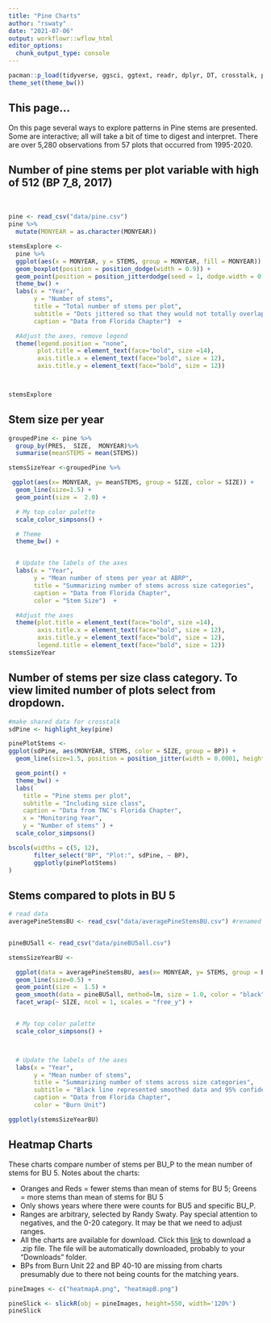```yaml
---
title: "Pine Charts"
author: "rswaty"
date: "2021-07-06"
output: workflowr::wflow_html
editor_options:
  chunk_output_type: console
---
```



```r
pacman::p_load(tidyverse, ggsci, ggtext, readr, dplyr, DT, crosstalk, plotly, ggforce, slickR)
theme_set(theme_bw())
```

## This page...
On this page several ways to explore patterns in Pine stems are presented.  Some are interactive; all will take a bit of time to digest and interpret.  There are over 5,280 observations from 57 plots that occurred from 1995-2020.


## Number of pine stems per plot variable with high of 512 (BP 7_8, 2017)

<br>

```r

pine <- read_csv("data/pine.csv")
pine %>%
  mutate(MONYEAR = as.character(MONYEAR))
```


```r

stemsExplore <-
  pine %>%
  ggplot(aes(x = MONYEAR, y = STEMS, group = MONYEAR, fill = MONYEAR)) +
  geom_boxplot(position = position_dodge(width = 0.9)) +
  geom_point(position = position_jitterdodge(seed = 1, dodge.width = 0.9)) +
  theme_bw() +
  labs(x = "Year",
       y = "Number of stems",
       title = "Total number of stems per plot",
       subtitle = "Dots jittered so that they would not totally overlap",
       caption = "Data from Florida Chapter")  +

  #Adjust the axes, remove legend
  theme(legend.position = "none",
        plot.title = element_text(face="bold", size =14),
        axis.title.x = element_text(face="bold", size = 12),
        axis.title.y = element_text(face="bold", size = 12))



stemsExplore


```

## Stem size per year

```r

groupedPine <- pine %>%
  group_by(PRES,  SIZE,  MONYEAR)%>%
  summarise(meanSTEMS = mean(STEMS))
```


```r
stemsSizeYear <-groupedPine %>%

 ggplot(aes(x= MONYEAR, y= meanSTEMS, group = SIZE, color = SIZE)) +
  geom_line(size=1.5) +
  geom_point(size =  2.0) +

  # My top color palette
  scale_color_simpsons() +

  # Theme
  theme_bw() +


  # Update the labels of the axes
  labs(x = "Year",
       y = "Mean number of stems per year at ABRP",
       title = "Summarizing number of stems across size categories",
       caption = "Data from Florida Chapter",
       color = "Stem Size")  +

  #Adjust the axes
  theme(plot.title = element_text(face="bold", size =14),
        axis.title.x = element_text(face="bold", size = 12),
        axis.title.y = element_text(face="bold", size = 12),
        legend.title = element_text(face="bold", size = 12))
stemsSizeYear
```



## Number of stems per size class category.  To view limited number of plots select from dropdown. 

```r
#make shared data for crosstalk
sdPine <- highlight_key(pine)

```


```r
pinePlotStems <-  
ggplot(sdPine, aes(MONYEAR, STEMS, color = SIZE, group = BP)) +
  geom_line(size=1.5, position = position_jitter(width = 0.0001, height = 1.0)) +

  geom_point() +
  theme_bw() +
  labs(
    title = "Pine stems per plot",
    subtitle = "Including size class",
    caption = "Data from TNC's Florida Chapter",
    x = "Monitoring Year",
    y = "Number of stems" ) +
  scale_color_simpsons()

bscols(widths = c(5, 12),
       filter_select("BP", "Plot:", sdPine, ~ BP),
       ggplotly(pinePlotStems)
)

```

## Stems compared to plots in BU 5

```r

# read data
averagePineStemsBU <- read_csv("data/averagePineStemsBU.csv") #renamed AVERAGE_STEMS to STEMS


pineBU5all <- read_csv("data/pineBU5all.csv")
```


```r
stemsSizeYearBU <-

  ggplot(data = averagePineStemsBU, aes(x= MONYEAR, y= STEMS, group = BU, color = as.factor(BU))) +
  geom_line(size=0.5) +
  geom_point(size =  1.5) +
  geom_smooth(data = pineBU5all, method=lm, size = 1.0, color = "black" ) +
  facet_wrap(~ SIZE, ncol = 1, scales = "free_y") +


  # My top color palette
  scale_color_simpsons() +



  # Update the labels of the axes
  labs(x = "Year",
       y = "Mean number of stems",
       title = "Summarizing number of stems across size categories",
       subtitle = "Black line represented smoothed data and 95% confidence interval from BU 5", 
       caption = "Data from Florida Chapter",
       color = "Burn Unit") 

ggplotly(stemsSizeYearBU)
```



## Heatmap Charts 

These charts compare number of stems per BU_P to the mean number of stems for BU 5.  Notes about the charts:

* Oranges and Reds = fewer stems than mean of stems for BU 5; Greens = more stems than mean of stems for BU 5
* Only shows years where there were counts for BU5 and specific BU_P.
* Ranges are arbitrary, selected by Randy Swaty.  Pay special attention to negatives, and the 0-20 category.  It may be that we need to adjust ranges.
* All the charts are available for download.  Click this [link](https://github.com/rswaty/ABRPweb/raw/master/pineHeatmaps.zip) to download a .zip file.  The file will be automatically downloaded, probably to your "Downloads" folder.
* BPs from Burn Unit 22 and BP 40-10 are missing from charts presumably due to there not being counts for the matching years. 


```r

pineImages <- c("heatmapA.png", "heatmapB.png")

```



```r

pineSlick <- slickR(obj = pineImages, height=550, width='120%') 
pineSlick

```











